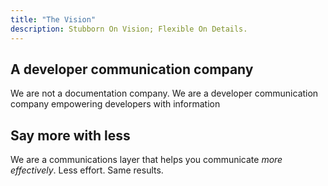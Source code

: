 ```yaml
---
title: "The Vision"
description: Stubborn On Vision; Flexible On Details.
---
```


## A developer communication company

We are not a documentation company. We are a developer communication company empowering developers with information

## Say more with less

We are a communications layer that helps you communicate *more effectively*. Less effort. Same results.